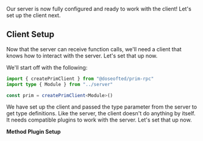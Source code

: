 
Our server is now fully configured and ready to work with the client! Let's set up the client next.

## Client Setup

Now that the server can receive function calls, we'll need a client that knows how to interact with the server. Let's
set that up now.

We'll start off with the following:

<CodeFile filename="client/index.ts">

```typescript
import { createPrimClient } from "@doseofted/prim-rpc"
import type { Module } from "../server"

const prim = createPrimClient<Module>()
```

</CodeFile>

We have set up the client and passed the type parameter from the server to get type definitions. Like the server, the
client doesn't do anything by itself. It needs compatible plugins to work with the server. Let's set that up now.

**Method Plugin Setup**
